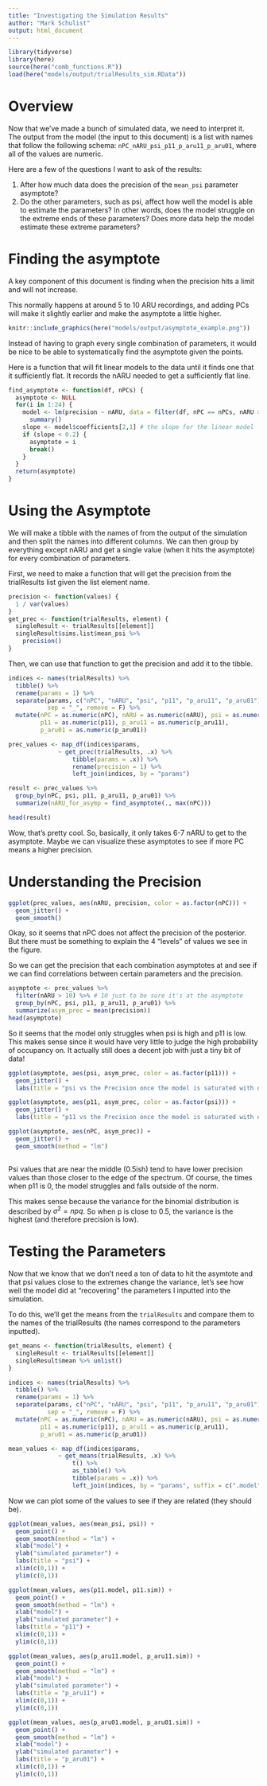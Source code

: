```yaml
---
title: "Investigating the Simulation Results"
author: "Mark Schulist"
output: html_document
---
```


```r
library(tidyverse)
library(here)
source(here("comb_functions.R"))
load(here("models/output/trialResults_sim.RData"))
```


# Overview

Now that we've made a bunch of simulated data, we need to interpret it. The output from the model (the input to this document) is a list with names that follow the following schema: `nPC_nARU_psi_p11_p_aru11_p_aru01`, where all of the values are numeric. 

Here are a few of the questions I want to ask of the results:

1. After how much data does the precision of the `mean_psi` parameter asymptote?
2. Do the other parameters, such as psi, affect how well the model is able to estimate the parameters? In other words, does the model struggle on the extreme ends of these parameters? Does more data help the model estimate these extreme parameters?

# Finding the asymptote

A key component of this document is finding when the precision hits a limit and will not increase. 

This normally happens at around 5 to 10 ARU recordings, and adding PCs will make it slightly earlier and make the asymptote a little higher. 

```r
knitr::include_graphics(here("models/output/asymptote_example.png"))
```

Instead of having to graph every single combination of parameters, it would be nice to be able to systematically find the asymptote given the points. 

Here is a function that will fit linear models to the data until it finds one that it sufficiently flat. It records the nARU needed to get a sufficiently flat line. 

```r
find_asymptote <- function(df, nPCs) {
  asymptote <- NULL
  for(i in 1:24) {
    model <- lm(precision ~ nARU, data = filter(df, nPC == nPCs, nARU > i)) %>% 
      summary()
    slope <- model$coefficients[2,1] # the slope for the linear model
    if (slope < 0.2) {
      asymptote = i
      break()
    }
  }
  return(asymptote)
}
```

# Using the Asymptote

We will make a tibble with the names of from the output of the simulation and then split the names into different columns. We can then group by everything except nARU and get a single value (when it hits the asymptote) for every combination of parameters. 

First, we need to make a function that will get the precision from the trialResults list given the list element name. 

```r
precision <- function(values) {
  1 / var(values)
}
get_prec <- function(trialResults, element) {
  singleResult <- trialResults[[element]]
  singleResult$sims.list$mean_psi %>% 
    precision()
}
```

Then, we can use that function to get the precision and add it to the tibble. 

```r
indices <- names(trialResults) %>% 
  tibble() %>% 
  rename(params = 1) %>% 
  separate(params, c("nPC", "nARU", "psi", "p11", "p_aru11", "p_aru01"), 
           sep = "_", remove = F) %>% 
  mutate(nPC = as.numeric(nPC), nARU = as.numeric(nARU), psi = as.numeric(psi), 
         p11 = as.numeric(p11), p_aru11 = as.numeric(p_aru11), 
         p_aru01 = as.numeric(p_aru01))

prec_values <- map_df(indices$params, 
              ~ get_prec(trialResults, .x) %>%
                  tibble(params = .x)) %>% 
                  rename(precision = 1) %>% 
                  left_join(indices, by = "params")

result <- prec_values %>% 
  group_by(nPC, psi, p11, p_aru11, p_aru01) %>% 
  summarize(nARU_for_asymp = find_asymptote(., max(nPC)))

head(result)
```

Wow, that's pretty cool. So, basically, it only takes 6-7 nARU to get to the asymptote. Maybe we can visualize these asymptotes to see if more PC means a higher precision. 

# Understanding the Precision

```r
ggplot(prec_values, aes(nARU, precision, color = as.factor(nPC))) +
  geom_jitter() +
  geom_smooth()
```

Okay, so it seems that nPC does not affect the precision of the posterior. But there must be something to explain the 4 "levels" of values we see in the figure. 

So we can get the precision that each combination asymptotes at and see if we can find correlations between certain parameters and the precision. 

```r
asymptote <- prec_values %>% 
  filter(nARU > 10) %>% # 10 just to be sure it's at the asymptote
  group_by(nPC, psi, p11, p_aru11, p_aru01) %>% 
  summarize(asym_prec = mean(precision))
head(asymptote)
```

So it seems that the model only struggles when psi is high and p11 is low. This makes sense since it would have very little to judge the high probability of occupancy on. It actually still does a decent job with just a tiny bit of data!

```r
ggplot(asymptote, aes(psi, asym_prec, color = as.factor(p11))) +
  geom_jitter() +
  labs(title = "psi vs the Precision once the model is saturated with data")

ggplot(asymptote, aes(p11, asym_prec, color = as.factor(psi))) +
  geom_jitter() +
  labs(title = "p11 vs the Precision once the model is saturated with data")

ggplot(asymptote, aes(nPC, asym_prec)) +
  geom_jitter() +
  geom_smooth(method = "lm")
  
```

Psi values that are near the middle (0.5ish) tend to have lower precision values than those closer to the edge of the spectrum. Of course, the times when p11 is 0, the model struggles and falls outside of the norm. 

This makes sense because the variance for the binomial distribution is described by $\sigma ^2 = npq$. So when p is close to 0.5, the variance is the highest (and therefore precision is low). 

# Testing the Parameters

Now that we know that we don't need a ton of data to hit the asymtote and that psi values close to the extremes change the variance, let's see how well the model did at "recovering" the parameters I inputted into the simulation. 

To do this, we'll get the means from the `trialResults` and compare them to the names of the trialResults (the names correspond to the parameters inputted). 

```r
get_means <- function(trialResults, element) {
  singleResult <- trialResults[[element]]
  singleResult$mean %>% unlist()
}

indices <- names(trialResults) %>% 
  tibble() %>% 
  rename(params = 1) %>% 
  separate(params, c("nPC", "nARU", "psi", "p11", "p_aru11", "p_aru01"), 
           sep = "_", remove = F) %>% 
  mutate(nPC = as.numeric(nPC), nARU = as.numeric(nARU), psi = as.numeric(psi), 
         p11 = as.numeric(p11), p_aru11 = as.numeric(p_aru11), 
         p_aru01 = as.numeric(p_aru01))

mean_values <- map_df(indices$params, 
              ~ get_means(trialResults, .x) %>%
                  t() %>% 
                  as_tibble() %>% 
                  tibble(params = .x)) %>%
                  left_join(indices, by = "params", suffix = c(".model", ".sim"))
```

Now we can plot some of the values to see if they are related (they should be). 

```r
ggplot(mean_values, aes(mean_psi, psi)) +
  geom_point() +
  geom_smooth(method = "lm") +
  xlab("model") +
  ylab("simulated parameter") +
  labs(title = "psi") +
  xlim(c(0,1)) +
  ylim(c(0,1))

ggplot(mean_values, aes(p11.model, p11.sim)) +
  geom_point() +
  geom_smooth(method = "lm") +
  xlab("model") +
  ylab("simulated parameter") +
  labs(title = "p11") +
  xlim(c(0,1)) +
  ylim(c(0,1))

ggplot(mean_values, aes(p_aru11.model, p_aru11.sim)) +
  geom_point() +
  geom_smooth(method = "lm") +
  xlab("model") +
  ylab("simulated parameter") +
  labs(title = "p_aru11") +
  xlim(c(0,1)) +
  ylim(c(0,1))

ggplot(mean_values, aes(p_aru01.model, p_aru01.sim)) +
  geom_point() +
  geom_smooth(method = "lm") +
  xlab("model") +
  ylab("simulated parameter") +
  labs(title = "p_aru01") +
  xlim(c(0,1)) +
  ylim(c(0,1))
```

